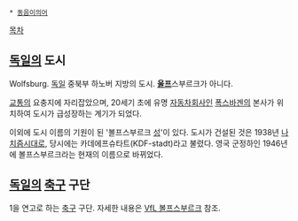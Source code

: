  * [[동음이의어]]

[[목차]]
== [[독일]]의 도시 ==
Wolfsburg. [[독일]] 중북부 하노버 지방의 도시. '''[[울프]]'''스부르크가 아니다.

[[교통]]의 요충지에 자리잡았으며, 20세기 초에 유명 [[자동차]][[회사]]인 [[폭스바겐]]의 본사가 위치하여 도시가 급성장하는 계기가 되었다.

이외에 도시 이름의 기원이 된 '볼프스부르크 [[성]]'이 있다. 도시가 건설된 것은 1938년 [[나치즘]]시대로, 당시에는 카데에프슈타트(KDF-stadt)라고 불렸다. 영국 군정하인 1946년에 볼프스부르크라는 현재의 이름으로 바뀌었다.

== [[독일]]의 [[축구]] 구단 ==
1을 연고로 하는 [[축구]] 구단. 자세한 내용은 [[VfL 볼프스부르크]] 참조.
